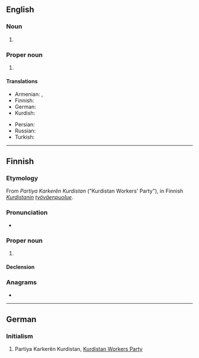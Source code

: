 ==English==

===Noun===
{{en-noun}}

# {{lb|en|video games}} {{initialism of|en|[[player killer]] [[killer]]}}

===Proper noun===
{{en-proper noun}}

# {{w|Kurdistan Workers Party}}

====Translations====
{{trans-top|Kurdistan Workers Party}}
* Armenian: {{t|hy|ՔԲԿ}}, {{t|hy|ՔԱԿ}}
* Finnish: {{t|fi|PKK}}
* German: {{t+|de|PKK}}
* Kurdish: {{t+|ku|PKK|sc=ku-Arab}}
{{trans-mid}}
* Persian: {{t|fa|پ‌ک‌ک|tr=pe-ke-ke}}
* Russian: {{t+|ru|РПК}}
* Turkish: {{t+|tr|PKK}}
{{trans-bottom}}

----

==Finnish==
{{wikipedia|lang=fi}}

===Etymology===
From {{der|fi|ku|-}} ''Partiya Karkerên Kurdistan'' ("Kurdistan Workers' Party"), in Finnish ''[[Kurdistan|Kurdistanin]] [[työväenpuolue]]''.

===Pronunciation===
* {{fi-IPA|pee-koo-koo}}

===Proper noun===
{{fi-proper noun}}

# {{initialism of|fi|[[PKK#English|PKK]]|nodot=1}} {{gloss|Kurdistan Workers' Party}}

====Declension====
{{fi-decl-maa-dot|PKK|o|nopl=1}}

===Anagrams===
* {{anagrams|fi|a=kkp|KKP}}

----

==German==
{{wikipedia|lang=de}}

===Initialism===
{{rfc-header|Initialism}}
{{head|de|initialism}}

# Partiya Karkerên Kurdistan, [[Kurdistan Workers Party]]